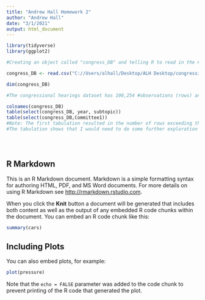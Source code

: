 ---
title: "Andrew Hall Homework 2"
author: "Andrew Hall"
date: "3/1/2021"
output: html_document
---

```{r, Setup, include=TRUE, echo=TRUE}
library(tidyverse)
library(ggplot2)

#Creating an object called "congress_DB" and telling R to read in the #congressional_hearings.csv file

congress_DB <- read.csv("C://Users/alhall/Desktop/ALH Desktop/congressional_hearings.csv", sep=",", header=T)
```

```{r, Exploration, include=TRUE, echo=TRUE}

dim(congress_DB)

#The congressional hearings dataset has 100,254 #observations (rows) and 36 attributes (columns). 

colnames(congress_DB)
table(select(congress_DB, year, subtopic))
table(select(congress_DB,Committee1))
#Note: The first tabulation resulted in the number of rows exceeding the maximum number of rows allowed in the table(select()) function. Consider filtering or subsetting this data set. There were a lot of zero values for certain subtopics so I would want to look into whether those subtopics were discontinued (and therefore should probably be dropped) or if they just happened to not appear in those years. 
#The tabulation shows that I would need to do some further exploration into the "subtopic" variable since the referral bill number is not useful. I should consult the data dictionary for recoding the variable names so that I can see what the topic was. I could also recode the Committee1 variable so that the labels are the House Committee names at the 3-digit level. I created the second table in order to assess how much recoding I might need to do by hand. House Committee codes start at 102, so I would also want to clarify what the codes "-9" and "0" mean, especially given that 692 and 12 records, respectively, were given those codes. If they are just null values, then I might reassign them the same null value, NA. 

```

```{}
```

```{}
```

```{}
```

## R Markdown

This is an R Markdown document. Markdown is a simple formatting syntax for authoring HTML, PDF, and MS Word documents. For more details on using R Markdown see <http://rmarkdown.rstudio.com>.

When you click the **Knit** button a document will be generated that includes both content as well as the output of any embedded R code chunks within the document. You can embed an R code chunk like this:

```{r cars}
summary(cars)
```

## Including Plots

You can also embed plots, for example:

```{r pressure, echo=FALSE}
plot(pressure)
```

Note that the `echo = FALSE` parameter was added to the code chunk to prevent printing of the R code that generated the plot.
